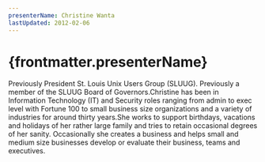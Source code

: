 ```yaml
---
presenterName: Christine Wanta
lastUpdated: 2012-02-06
---
```


# {frontmatter.presenterName}
Previously President St.
Louis Unix Users Group (SLUUG).
Previously a member of the SLUUG Board of Governors.Christine has been in
Information Technology (IT) and Security roles
ranging from admin to exec level with Fortune 100 to small
business
size organizations and a variety of industries for around thirty
years.She works to support
birthdays, vacations and holidays of her rather
large family and tries to retain occasional degrees of her
sanity.
Occasionally she creates a business and helps small and medium
size
businesses develop or evaluate their business, teams and
executives.